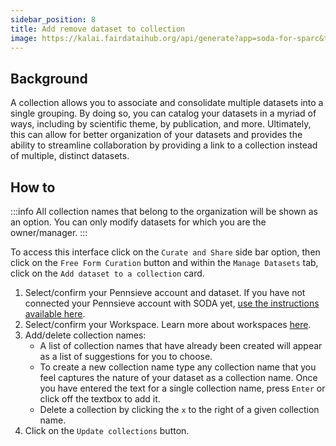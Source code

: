 ```yaml
---
sidebar_position: 8
title: Add remove dataset to collection
image: https://kalai.fairdataihub.org/api/generate?app=soda-for-sparc&title=Add%2fedit%20Dataset%20Collection&description=Manage%20Dataset&org=fairdataihub
---
```


## Background

A collection allows you to associate and consolidate multiple datasets into a single grouping. By doing so, you can catalog your datasets in a myriad of ways, including by scientific theme, by publication, and more. Ultimately, this can allow for better organization of your datasets and provides the ability to streamline collaboration by providing a link to a collection instead of multiple, distinct datasets.

## How to

:::info
All collection names that belong to the organization will be shown as an option. You can only modify datasets for which you are the owner/manager.
:::

To access this interface click on the `Curate and Share` side bar option, then click on the `Free Form Curation` button and within the `Manage Datasets` tab, click on the
`Add dataset to a collection` card.

1. Select/confirm your Pennsieve account and dataset. If you have not connected your Pennsieve account with SODA yet, [use the instructions available here](../../connecting-to-pennsieve/connecting-with-username-password).
2. Select/confirm your Workspace. Learn more about workspaces [here](../../how-to/how-to-use-workspaces).
3. Add/delete collection names:
   - A list of collection names that have already been created will appear as a list of suggestions for you to choose.
   - To create a new collection name type any collection name that you feel captures the nature of your dataset as a collection name. Once you have entered the text for a single collection name, press `Enter` or click off the textbox to add it.
   - Delete a collection by clicking the `x` to the right of a given collection name.
4. Click on the `Update collections` button.


<PageFeedback />
